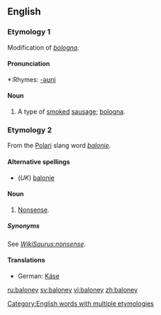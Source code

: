 ==English==

===Etymology 1===
Modification of ''[[bologna]]''.

{{rfc-level|check placement of Pronunciation}}

====Pronunciation====
*:Rhymes: [[Rhymes:English:-əʊni|-əʊni]]

====Noun====
{{en-noun|s}}

# {{countable}} A type of [[smoke]]d [[sausage]]; [[bologna]].

===Etymology 2===
From the [[Polari]] slang word ''[[balonie]]''.

====Alternative spellings====
*(''UK'') [[balonie]]

====Noun====
{{en-noun|-}}

# {{context|uncountable|US|slang}} [[nonsense|Nonsense]].

=====Synonyms=====
See ''[[WikiSaurus:nonsense]]''.

====Translations====
{{trans-top|nonsense}}
*German: [[Käse]] {{m}}
{{trans-mid}}
{{trans-bottom}}

[[Category:English words with multiple etymologies]]

[[ru:baloney]]
[[sv:baloney]]
[[vi:baloney]]
[[zh:baloney]]